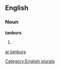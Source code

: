 ==English==

===Noun===
'''tanburs'''

# {{plural of|[[tanbur]]}}

[[Category:English plurals]]

[[ar:tanburs]]
